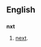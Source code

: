 ==English==

==={{abbreviation-old}}===
'''nxt'''

# {{context|Internet slang|text messaging}} [[next]].